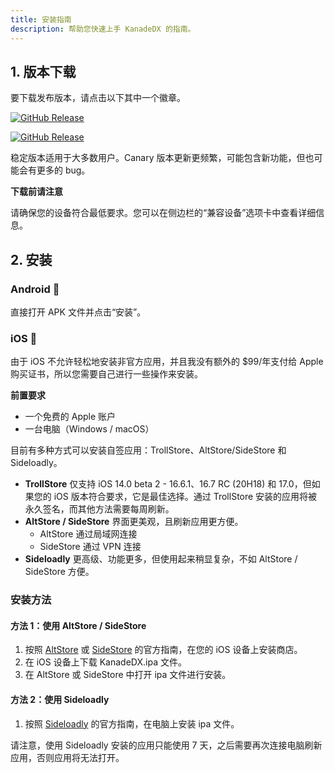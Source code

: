 ```yaml
---
title: 安装指南  
description: 帮助您快速上手 KanadeDX 的指南。  
---
```


## 1. 版本下载  

要下载发布版本，请点击以下其中一个徽章。  

[![GitHub Release](https://img.shields.io/github/v/release/KanadeDX/Public?label=Stable&labelColor=%23c597cc&color=%23824c8b)](https://github.com/KanadeDX/Public/releases)  

[![GitHub Release](https://img.shields.io/github/v/release/KanadeDX/Public?include_prereleases&label=Canary&labelColor=%2397adcc&color=%234c698b)](https://github.com/KanadeDX/Public/releases)  

稳定版本适用于大多数用户。Canary 版本更新更频繁，可能包含新功能，但也可能会有更多的 bug。  

**下载前请注意**  

请确保您的设备符合最低要求。您可以在侧边栏的“兼容设备”选项卡中查看详细信息。  

## 2. 安装  

### Android 🐸  

直接打开 APK 文件并点击“安装”。  

### iOS 🍎  

由于 iOS 不允许轻松地安装非官方应用，并且我没有额外的 $99/年支付给 Apple 购买证书，所以您需要自己进行一些操作来安装。  

**前置要求**  

- 一个免费的 Apple 账户  
- 一台电脑（Windows / macOS）  

目前有多种方式可以安装自签应用：TrollStore、AltStore/SideStore 和 Sideloadly。  

- **TrollStore** 仅支持 iOS 14.0 beta 2 - 16.6.1、16.7 RC (20H18) 和 17.0，但如果您的 iOS 版本符合要求，它是最佳选择。通过 TrollStore 安装的应用将被永久签名，而其他方法需要每周刷新。  
- **AltStore / SideStore** 界面更美观，且刷新应用更方便。  
    - AltStore 通过局域网连接  
    - SideStore 通过 VPN 连接  
- **Sideloadly** 更高级、功能更多，但使用起来稍显复杂，不如 AltStore / SideStore 方便。  

### 安装方法  

#### 方法 1：使用 AltStore / SideStore  

1. 按照 [AltStore](https://altstore.io/) 或 [SideStore](https://sidestore.io/) 的官方指南，在您的 iOS 设备上安装商店。  
2. 在 iOS 设备上下载 KanadeDX.ipa 文件。  
3. 在 AltStore 或 SideStore 中打开 ipa 文件进行安装。  

#### 方法 2：使用 Sideloadly  

1. 按照 [Sideloadly](https://sideloadly.io/) 的官方指南，在电脑上安装 ipa 文件。  

请注意，使用 Sideloadly 安装的应用只能使用 7 天，之后需要再次连接电脑刷新应用，否则应用将无法打开。